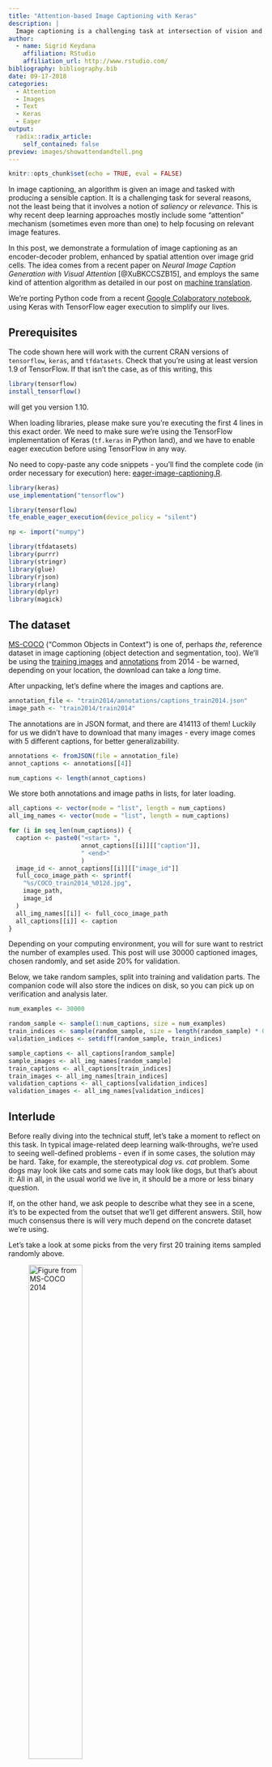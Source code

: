 ```yaml
---
title: "Attention-based Image Captioning with Keras"
description: |
  Image captioning is a challenging task at intersection of vision and language. Here, we demonstrate using Keras and eager execution to incorporate an attention mechanism that allows the network to concentrate on image features relevant to the current state of text generation.
author:
  - name: Sigrid Keydana
    affiliation: RStudio
    affiliation_url: http://www.rstudio.com/
bibliography: bibliography.bib
date: 09-17-2018
categories:
  - Attention 
  - Images
  - Text
  - Keras
  - Eager
output:
  radix::radix_article:
    self_contained: false
preview: images/showattendandtell.png
---
```


```r
knitr::opts_chunk$set(echo = TRUE, eval = FALSE)
```

In image captioning, an algorithm is given an image and tasked with producing a sensible caption. It is a challenging task for several reasons, not the least being that it involves a notion of _saliency_ or _relevance_. This is why recent deep learning approaches mostly include some "attention" mechanism (sometimes even more than one) to help focusing on relevant image features. 

In this post, we demonstrate a formulation of image captioning as an encoder-decoder problem, enhanced by spatial attention over image grid cells. The idea comes from a recent paper on *Neural Image Caption Generation with Visual Attention* [@XuBKCCSZB15], and employs the same kind of attention algorithm as detailed in our post on [machine translation](https://blogs.rstudio.com/tensorflow/posts/2018-07-30-attention-layer/).

We're porting Python code from a recent [Google Colaboratory notebook ](https://colab.research.google.com/github/tensorflow/tensorflow/blob/master/tensorflow/contrib/eager/python/examples/generative_examples/image_captioning_with_attention.ipynb?linkId=54343050&pli=1#scrollTo=io7ws3ReRPGv),  using Keras with TensorFlow eager execution to simplify our lives.


## Prerequisites

The code shown here will work with the current CRAN versions of `tensorflow`, `keras`, and `tfdatasets`.
Check that you're using at least version 1.9 of TensorFlow. If that isn't the case, as of this writing, this 

```r
library(tensorflow)
install_tensorflow()
```

will get you version 1.10.

When loading libraries, please make sure you're executing the first 4 lines in this exact order.
We need to make sure we're using the TensorFlow implementation of Keras (`tf.keras` in Python land), and we have to enable eager execution before using TensorFlow in any way.

No need to copy-paste any code snippets - you'll find the complete code (in order necessary for execution) here:  [eager-image-captioning.R](https://github.com/rstudio/keras/blob/master/vignettes/examples/eager-image-captioning.R).


```r
library(keras)
use_implementation("tensorflow")

library(tensorflow)
tfe_enable_eager_execution(device_policy = "silent")

np <- import("numpy")

library(tfdatasets)
library(purrr)
library(stringr)
library(glue)
library(rjson)
library(rlang)
library(dplyr)
library(magick)
```



## The dataset

[MS-COCO](http://cocodataset.org) ("Common Objects in Context") is one of, perhaps _the_, reference dataset in image captioning (object detection and segmentation, too). 
We'll be using the [training images](http://images.cocodataset.org/zips/train2014.zip) and [annotations](http://images.cocodataset.org/annotations/annotations_trainval2014.zip) from 2014 - be warned, depending on your location, the download can take a _long_ time.

After unpacking, let's define where the images and captions are.

```r
annotation_file <- "train2014/annotations/captions_train2014.json"
image_path <- "train2014/train2014"
```


The annotations are in JSON format, and there are 414113 of them! Luckily for us we didn't have to download that many images - every image comes with 5 different captions, for better generalizability.


```r
annotations <- fromJSON(file = annotation_file)
annot_captions <- annotations[[4]]

num_captions <- length(annot_captions)
```


We store both annotations and image paths in lists, for later loading.

```r
all_captions <- vector(mode = "list", length = num_captions)
all_img_names <- vector(mode = "list", length = num_captions)

for (i in seq_len(num_captions)) {
  caption <- paste0("<start> ",
                    annot_captions[[i]][["caption"]],
                    " <end>"
                    )
  image_id <- annot_captions[[i]][["image_id"]]
  full_coco_image_path <- sprintf(
    "%s/COCO_train2014_%012d.jpg",
    image_path,
    image_id
  )
  all_img_names[[i]] <- full_coco_image_path
  all_captions[[i]] <- caption
}
```


Depending on your computing environment, you will for sure want to restrict the number of examples used.
This post will use 30000 captioned images, chosen randomly, and set aside 20% for validation.

Below, we take random samples, split into training and validation parts. The companion code will also store the indices on disk, so you can pick up on verification and analysis later.


```r
num_examples <- 30000

random_sample <- sample(1:num_captions, size = num_examples)
train_indices <- sample(random_sample, size = length(random_sample) * 0.8)
validation_indices <- setdiff(random_sample, train_indices)

sample_captions <- all_captions[random_sample]
sample_images <- all_img_names[random_sample]
train_captions <- all_captions[train_indices]
train_images <- all_img_names[train_indices]
validation_captions <- all_captions[validation_indices]
validation_images <- all_img_names[validation_indices]
```



## Interlude

Before really diving into the technical stuff, let's take a moment to reflect on this task.
In typical image-related deep learning walk-throughs, we're used to seeing well-defined problems - even if in some cases, the solution may be hard. Take, for example, the stereotypical _dog vs. cat_ problem. Some dogs may look like cats and some cats may look like dogs, but that's about it: All in all, in the usual world we live in, it should be a more or less binary question.

If, on the other hand, we ask people to describe what they see in a scene, it's to be expected from the outset that we'll get different answers. Still, how much consensus there is will very much depend on the concrete dataset we're using.

Let's take a look at some picks from the very first 20 training items sampled randomly above. 


![Figure from MS-COCO 2014](images/COCO_train2014_000000510592.jpg){.external width=50%}


Now this image does not leave much room for decision what to focus on, and received a very factual caption indeed: "There is a plate with one slice of bacon a half of orange and bread". If the dataset were all like this, we'd think a machine learning algorithm should do pretty well here.

Picking another one from the first 20:

![Figure from MS-COCO 2014](images/COCO_train2014_000000118167.jpg){.external width=50%}

What would be salient information to you here? The caption provided goes "A smiling little boy has a checkered shirt".
Is the look of the shirt as important as that? You might as well focus on the scenery, - or even something on a completely different level: The age of the photo, or it being an analog one.


Let's take a final example.

![From MS-COCO 2014](images/COCO_train2014_000000089158.jpg){.external width=70%}

What would you say about this scene? The official label we sampled here is "A group of people posing in a funny way for the camera". Well ...

Please don't forget that for each image, the dataset includes five different captions (although our n = 30000 samples probably won't).
So this is not saying the dataset is biased - not at all. Instead, we want to point out the ambiguities and difficulties inherent in the task. Actually, given those difficulties, it's all the more amazing that the task we're tackling here - having a network automatically generate image captions - should be possible at all!

Now let's see how we can do this. 

## Extract image features

For the encoding part of our encoder-decoder network, we will make use of _InceptionV3_ to extract image features. In principle, which features to extract is up to experimentation, - here we just use the last layer before the fully connected top:

```r
image_model <- application_inception_v3(
  include_top = FALSE,
  weights = "imagenet"
)
```


For an image size of 299x299, the output will be of size `(batch_size, 8, 8, 2048)`, that is, we are making use of 2048 feature maps.

_InceptionV3_ being a "big model", where every pass through the model takes time, we want to precompute features in advance and store them on disk. 
We'll use [tfdatasets](https://tensorflow.rstudio.com/tools/tfdatasets/articles/introduction.html) to stream images to the model. This means all our preprocessing has to employ tensorflow functions: That's why we're not using the more familiar `image_load` from keras below.

Our custom `load_image` will read in, resize and preprocess the images as required for use with _InceptionV3_:

```r
load_image <- function(image_path) {
  img <-
    tf$read_file(image_path) %>%
    tf$image$decode_jpeg(channels = 3) %>%
    tf$image$resize_images(c(299L, 299L)) %>%
    tf$keras$applications$inception_v3$preprocess_input()
  list(img, image_path)
}
```


Now we're ready to save the extracted features to disk. The `(batch_size, 8, 8, 2048)`-sized features will be flattened to `(batch_size, 64, 2048)`. The latter shape is what our encoder, soon to be discussed, will receive as input.

```r
preencode <- unique(sample_images) %>% unlist() %>% sort()
num_unique <- length(preencode)

# adapt this according to your system's capacities  
batch_size_4save <- 1
image_dataset <-
  tensor_slices_dataset(preencode) %>%
  dataset_map(load_image) %>%
  dataset_batch(batch_size_4save)
  
save_iter <- make_iterator_one_shot(image_dataset)
  
until_out_of_range({
  
  save_count <- save_count + batch_size_4save
  batch_4save <- save_iter$get_next()
  img <- batch_4save[[1]]
  path <- batch_4save[[2]]
  batch_features <- image_model(img)
  batch_features <- tf$reshape(
    batch_features,
    list(dim(batch_features)[1], -1L, dim(batch_features)[4]
  )
                               )
  for (i in 1:dim(batch_features)[1]) {
    np$save(path[i]$numpy()$decode("utf-8"),
            batch_features[i, , ]$numpy())
  }
    
})
```


Before we get to the encoder and decoder models though, we need to take care of the captions.

## Processing the captions

We're using keras `text_tokenizer` and the text processing functions `texts_to_sequences` and `pad_sequences` to transform ascii text into a matrix.

```r
# we will use the 5000 most frequent words only
top_k <- 5000
tokenizer <- text_tokenizer(
  num_words = top_k,
  oov_token = "<unk>",
  filters = '!"#$%&()*+.,-/:;=?@[\\]^_`{|}~ ')
tokenizer$fit_on_texts(sample_captions)

train_captions_tokenized <-
  tokenizer %>% texts_to_sequences(train_captions)
validation_captions_tokenized <-
  tokenizer %>% texts_to_sequences(validation_captions)

# pad_sequences will use 0 to pad all captions to the same length
tokenizer$word_index["<pad>"] <- 0

# create a lookup dataframe that allows us to go in both directions
word_index_df <- data.frame(
  word = tokenizer$word_index %>% names(),
  index = tokenizer$word_index %>% unlist(use.names = FALSE),
  stringsAsFactors = FALSE
)
word_index_df <- word_index_df %>% arrange(index)

decode_caption <- function(text) {
  paste(map(text, function(number)
    word_index_df %>%
      filter(index == number) %>%
      select(word) %>%
      pull()),
    collapse = " ")
}

# pad all sequences to the same length (the maximum length, in our case)
# could experiment with shorter padding (truncating the very longest captions)
caption_lengths <- map(
  all_captions[1:num_examples],
  function(c) str_split(c," ")[[1]] %>% length()
  ) %>% unlist()
max_length <- fivenum(caption_lengths)[5]

train_captions_padded <-  pad_sequences(
  train_captions_tokenized,
  maxlen = max_length,
  padding = "post",
  truncating = "post"
)

validation_captions_padded <- pad_sequences(
  validation_captions_tokenized,
  maxlen = max_length,
  padding = "post",
  truncating = "post"
)
```



## Loading the data for training

Now that we've taken care of pre-extracting the features and preprocessing the captions, we need a way to stream them to our captioning model. For that, we're using `tensor_slices_dataset` from [tfdatasets](https://tensorflow.rstudio.com/tools/tfdatasets/articles/introduction.html), passing in the list of paths to the images and the preprocessed captions. Loading the images is then performed as a TensorFlow graph operation (using [tf$pyfunc](https://www.tensorflow.org/api_docs/python/tf/py_func)).

The original Colab code also shuffles the data on every iteration. Depending on your hardware, this may take a long time, and given the size of the dataset it is not strictly necessary to get reasonable results. (The results reported below were obtained without shuffling.)

```r
batch_size <- 10
buffer_size <- num_examples

map_func <- function(img_name, cap) {
  p <- paste0(img_name$decode("utf-8"), ".npy")
  img_tensor <- np$load(p)
  img_tensor <- tf$cast(img_tensor, tf$float32)
  list(img_tensor, cap)
}

train_dataset <-
  tensor_slices_dataset(list(train_images, train_captions_padded)) %>%
  dataset_map(
    function(item1, item2) tf$py_func(map_func, list(item1, item2), list(tf$float32, tf$int32))
  ) %>%
  # optionally shuffle the dataset
  # dataset_shuffle(buffer_size) %>%
  dataset_batch(batch_size)
```



## Captioning model


The model is basically the same as that discussed in the [machine translation post](https://blogs.rstudio.com/tensorflow/posts/2018-07-30-attention-layer/). Please refer to that article for an explanation of the concepts, as well as a detailed walk-through of the tensor shapes involved at every step. Here, we provide the tensor shapes as comments in the code snippets, for quick overview/comparison.

However, if you develop your own models, with eager execution you can simply insert debugging/logging statements at arbitrary places in the code - even in model definitions. So you can have a function

```r
maybecat <- function(context, x) {
  if (debugshapes) {
    name <- enexpr(x)
    dims <- paste0(dim(x), collapse = " ")
    cat(context, ": shape of ", name, ": ", dims, "\n", sep = "")
  }
}

```

And if you now set

```r
debugshapes <- FALSE
```


you can trace - not only tensor shapes, but actual tensor values through your models, as shown below for the encoder. (We don't display any debugging statements after that, but the [sample code](https://github.com/rstudio/keras/blob/master/vignettes/examples/eager-image-captioning.R) has many more.)

### Encoder

Now it's time to define some some sizing-related hyperparameters and housekeeping variables:

```r
# for encoder output
embedding_dim <- 256
# decoder (LSTM) capacity
gru_units <- 512
# for decoder output
vocab_size <- top_k
# number of feature maps gotten from Inception V3
features_shape <- 2048
# shape of attention features (flattened from 8x8)
attention_features_shape <- 64
```

The encoder in this case is just a fully connected layer, taking in the features extracted from Inception V3 (in flattened form, as they were written to disk), and embedding them in 256-dimensional space.

```r
cnn_encoder <- function(embedding_dim, name = NULL) {
    
  keras_model_custom(name = name, function(self) {
      
    self$fc <- layer_dense(units = embedding_dim, activation = "relu")
      
    function(x, mask = NULL) {
      # input shape: (batch_size, 64, features_shape)
      maybecat("encoder input", x)
      # shape after fc: (batch_size, 64, embedding_dim)
      x <- self$fc(x)
      maybecat("encoder output", x)
      x
    }
  })
}
```


### Attention module

Unlike in the machine translation post, here the attention module is separated out into its own custom model.
The logic is the same though:

```r
attention_module <- function(gru_units, name = NULL) {
  
  keras_model_custom(name = name, function(self) {
    
    self$W1 = layer_dense(units = gru_units)
    self$W2 = layer_dense(units = gru_units)
    self$V = layer_dense(units = 1)
      
    function(inputs, mask = NULL) {
      features <- inputs[[1]]
      hidden <- inputs[[2]]
      # features(CNN_encoder output) shape == (batch_size, 64, embedding_dim)
      # hidden shape == (batch_size, gru_units)
      # hidden_with_time_axis shape == (batch_size, 1, gru_units)
      hidden_with_time_axis <- k_expand_dims(hidden, axis = 2)
        
      # score shape == (batch_size, 64, 1)
      score <- self$V(k_tanh(self$W1(features) + self$W2(hidden_with_time_axis)))
      # attention_weights shape == (batch_size, 64, 1)
      attention_weights <- k_softmax(score, axis = 2)
      # context_vector shape after sum == (batch_size, embedding_dim)
      context_vector <- k_sum(attention_weights * features, axis = 2)
        
      list(context_vector, attention_weights)
    }
  })
}

```

### Decoder

The decoder at each time step calls the attention module with the features it got from the encoder and its last hidden state, and receives back an attention vector. The attention vector gets concatenated with the current input and further processed by a GRU and two fully connected layers, the last of which gives us the (unnormalized) probabilities for the next word in the caption.

The _current input_ at each time step here is the previous word: the correct one during training (_teacher forcing_), the last generated one during inference.

```r
rnn_decoder <- function(embedding_dim, gru_units, vocab_size, name = NULL) {
    
  keras_model_custom(name = name, function(self) {
      
    self$gru_units <- gru_units
    self$embedding <- layer_embedding(input_dim = vocab_size, 
                                      output_dim = embedding_dim)
    self$gru <- if (tf$test$is_gpu_available()) {
      layer_cudnn_gru(
        units = gru_units,
        return_sequences = TRUE,
        return_state = TRUE,
        recurrent_initializer = 'glorot_uniform'
      )
    } else {
      layer_gru(
        units = gru_units,
        return_sequences = TRUE,
        return_state = TRUE,
        recurrent_initializer = 'glorot_uniform'
      )
    }
      
    self$fc1 <- layer_dense(units = self$gru_units)
    self$fc2 <- layer_dense(units = vocab_size)
      
    self$attention <- attention_module(self$gru_units)
      
    function(inputs, mask = NULL) {
      x <- inputs[[1]]
      features <- inputs[[2]]
      hidden <- inputs[[3]]
        
      c(context_vector, attention_weights) %<-% 
        self$attention(list(features, hidden))
        
      # x shape after passing through embedding == (batch_size, 1, embedding_dim)
      x <- self$embedding(x)
        
      # x shape after concatenation == (batch_size, 1, 2 * embedding_dim)
      x <- k_concatenate(list(k_expand_dims(context_vector, 2), x))
        
      # passing the concatenated vector to the GRU
      c(output, state) %<-% self$gru(x)
        
      # shape == (batch_size, 1, gru_units)
      x <- self$fc1(output)
        
      # x shape == (batch_size, gru_units)
      x <- k_reshape(x, c(-1, dim(x)[[3]]))
        
      # output shape == (batch_size, vocab_size)
      x <- self$fc2(x)
        
      list(x, state, attention_weights)
        
    }
  })
}
```

### Loss function, and instantiating it all

Now that we've defined our model (built of three custom models), we still need to actually instantiate it (being precise: the two classes we will access from outside, that is, the encoder and the decoder). 

We also need to instantiate an optimizer (Adam will do), and define our loss function (categorical crossentropy).
Note that `tf$nn$sparse_softmax_cross_entropy_with_logits` expects raw logits instead of softmax activations, and that we're using the _sparse_ variant because our labels are not one-hot-encoded.



```r
encoder <- cnn_encoder(embedding_dim)
decoder <- rnn_decoder(embedding_dim, gru_units, vocab_size)

optimizer = tf$train$AdamOptimizer()

cx_loss <- function(y_true, y_pred) {
  mask <- 1 - k_cast(y_true == 0L, dtype = "float32")
  loss <- tf$nn$sparse_softmax_cross_entropy_with_logits(
    labels = y_true,
    logits = y_pred
  ) * mask
  tf$reduce_mean(loss)
}
```


## Training


Training the captioning model is a time-consuming process, and you will for sure want to save the model's weights!
How does this work with eager execution?

We create a `tf$train$Checkpoint` object, passing it the objects to be saved: In our case, the encoder, the decoder, and the optimizer. Later, at the end of each epoch, we will ask it to write the respective weights to disk.

```r
restore_checkpoint <- FALSE

checkpoint_dir <- "./checkpoints_captions"
checkpoint_prefix <- file.path(checkpoint_dir, "ckpt")
checkpoint <- tf$train$Checkpoint(
  optimizer = optimizer,
  encoder = encoder,
  decoder = decoder
)
```

As we're just starting to train the model, `restore_checkpoint` is set to false. Later, restoring the weights will be as easy as

```r

if (restore_checkpoint) {
  checkpoint$restore(tf$train$latest_checkpoint(checkpoint_dir))
}
```

The training loop is structured just like in the machine translation case: We loop over epochs, batches, and the training targets, feeding in the correct previous word at every timestep.
Again, `tf$GradientTape` takes care of recording the forward pass and calculating the gradients, and the optimizer applies the gradients to the model's weights.
As each epoch ends, we also save the weights.


```r
num_epochs <- 20

if (!restore_checkpoint) {
  for (epoch in seq_len(num_epochs)) {
    
    total_loss <- 0
    progress <- 0
    train_iter <- make_iterator_one_shot(train_dataset)
    
    until_out_of_range({
      
      batch <- iterator_get_next(train_iter)
      loss <- 0
      img_tensor <- batch[[1]]
      target_caption <- batch[[2]]
      
      dec_hidden <- k_zeros(c(batch_size, gru_units))
      
      dec_input <- k_expand_dims(
        rep(list(word_index_df[word_index_df$word == "<start>", "index"]), 
            batch_size)
      )
      
      with(tf$GradientTape() %as% tape, {
        
        features <- encoder(img_tensor)
        
        for (t in seq_len(dim(target_caption)[2] - 1)) {
          c(preds, dec_hidden, weights) %<-%
            decoder(list(dec_input, features, dec_hidden))
          loss <- loss + cx_loss(target_caption[, t], preds)
          dec_input <- k_expand_dims(target_caption[, t])
        }
        
      })
      
      total_loss <-
        total_loss + loss / k_cast_to_floatx(dim(target_caption)[2])
      
      variables <- c(encoder$variables, decoder$variables)
      gradients <- tape$gradient(loss, variables)
      
      optimizer$apply_gradients(purrr::transpose(list(gradients, variables)),
                                global_step = tf$train$get_or_create_global_step()
      )
    })
    cat(paste0(
      "\n\nTotal loss (epoch): ",
      epoch,
      ": ",
      (total_loss / k_cast_to_floatx(buffer_size)) %>% as.double() %>% round(4),
      "\n"
    ))
    
    checkpoint$save(file_prefix = checkpoint_prefix)
  }
}
```

## Peeking at results

Just like in the translation case, it's interesting to look at model performance during training. The companion code has that functionality integrated, so you can watch model progress for yourself. 

The basic function here is `get_caption`: It gets passed the path to an image, loads it, obtains its features from Inception V3, and then asks the encoder-decoder model to generate a caption. If at any point the model produces the `end` symbol, we stop early. Otherwise, we continue until we hit the predefined maximum length.


```r
get_caption <-
  function(image) {
    attention_matrix <-
      matrix(0, nrow = max_length, ncol = attention_features_shape)
    temp_input <- k_expand_dims(load_image(image)[[1]], 1)
    img_tensor_val <- image_model(temp_input)
    img_tensor_val <- k_reshape(
      img_tensor_val,
      list(dim(img_tensor_val)[1], -1, dim(img_tensor_val)[4])
    )
    features <- encoder(img_tensor_val)
    
    dec_hidden <- k_zeros(c(1, gru_units))
    dec_input <-
      k_expand_dims(
        list(word_index_df[word_index_df$word == "<start>", "index"])
      )
    
    result <- ""
    
    for (t in seq_len(max_length - 1)) {
      
      c(preds, dec_hidden, attention_weights) %<-%
        decoder(list(dec_input, features, dec_hidden))
      attention_weights <- k_reshape(attention_weights, c(-1))
      attention_matrix[t,] <- attention_weights %>% as.double()
      
      pred_idx <- tf$multinomial(exp(preds), num_samples = 1)[1, 1] 
                    %>% as.double()
      pred_word <-
        word_index_df[word_index_df$index == pred_idx, "word"]
      
      if (pred_word == "<end>") {
        result <-
          paste(result, pred_word)
        attention_matrix <-
          attention_matrix[1:length(str_split(result, " ")[[1]]), , 
                           drop = FALSE]
        return (list(result, attention_matrix))
      } else {
        result <-
          paste(result, pred_word)
        dec_input <- k_expand_dims(list(pred_idx))
      }
    }
    
    list(str_trim(result), attention_matrix)
  }
```


With that functionality, now let's actually do that: peek at results while the network is learning!

We've picked 3 examples each from the training and validation sets. Here they are.

First, our picks from the training set:

::: l-body-outset
![Three picks from the training set](images/training_examples.png){width=100%}  
:::


Let's see the target captions:

- _a herd of giraffe standing on top of a grass covered field_
- _a view of cards driving down a street_
- _the skateboarding flips his board off of the sidewalk_

Interestingly, here we also have a demonstration of how labeled datasets (like anything human) may contain errors. (The samples were not picked for that; instead, they were chosen - without too much screening - for being rather unequivocal in their visual content.)

Now for the validation candidates.

::: l-body-outset
![Three picks from the validation set](images/validation_examples.png){width=100%}  
:::

and their official captions:

- _a left handed pitcher throwing the base ball_
- _a woman taking a bite of a slice of pizza in a restaraunt_
- _a woman hitting swinging a tennis racket at a tennis ball on a tennis court_

(Again, any spelling peculiarities have not been introduced by us.)


#### Epoch 1

Now, what does our network produce after the first epoch? Remember that this means, having seen each one of the 24000 training images once.

First then, here are the captions for the train images:

> a group of sheep standing in the grass

> a group of cars driving down a street

> a man is standing on a street

Not only is the syntax correct in every case, the content isn't that bad either!

How about the validation set?

> a baseball player is playing baseball uniform is holding a baseball bat

> a man is holding a table with a table with a table with a table with a table with a table with a table with a table with a table with a table with a table with a table with a table with a table

> a tennis player is holding a tennis court

This certainly tells that the network has been able to generalize over - let's not call them concepts, but mappings between visual and textual entities, say It's true that it will have seen some of these images before, because images come with several captions. You could be more strict setting up your training and validation sets - but here, we don't really care about objective performance scores and so, it does not really matter.

Let' skip directly to epoch 20, our last training epoch, and check for further improvements.

#### Epoch 20


This is what we get for the training images:

> a group of many tall giraffe standing next to a sheep

> a view of cards and white gloves on a street

> a skateboarding flips his board

And this, for the validation images.

> a baseball catcher and umpire hit a baseball game

> a man is eating a sandwich

> a female tennis player is in the court

I think we might agree that this still leaves room for improvement - but then, we only trained for 20 epochs and on a very small portion of the dataset.

In the above code snippets, you may have noticed the decoder returning an `attention_matrix` - but we weren't commenting on it.
Now finally, just as in the translation example, have a look what we can make of that.


## Where does the network look?

We can visualize where the network is "looking" as it generates each word by overlaying the original image and the attention matrix. This example is taken from the 4th epoch.

Here white-ish squares indicate areas receiving stronger focus. Compared to text-to-text translation though, the mapping is inherently less straightforward - where does one "look" when producing words like "and", "the", or "in"?

::: l-body-outset
![Attention over image areas](images/attention.png){width=100%}
:::



## Conclusion

It probably goes without saying that much better results are to be expected when training on (much!) more data and for much more time. 

Apart from that, there are other options, though. The concept implemented here uses _spatial_ attention over a uniform grid, that is, the attention mechanism guides the decoder _where_ on the grid to look next when generating a caption.

However, this is not the only way, and this is not how it works with humans. A much more plausible approach is a mix of top-down and bottom-up attention. E.g., [@AndersonHBTJGZ17] use object detection techniques to bottom-up isolate interesting objects, and an LSTM stack wherein the first LSTM computes top-down attention guided by the output word generated by the second one.

Another interesting approach involving attention is using a multimodal attentive translator [@LiuSWWY17], where the image features are encoded and presented in a sequence, such that we end up with sequence models both on the encoding and the decoding sides. 

Another alternative is to add a learned _topic_ to the information input [@Zhu2018], which again is a top-down feature found in human cognition.

If you find one of these, or yet another, approach more convincing, an eager execution implementation, in the style of the above, will likely be a sound way of implementing it.


